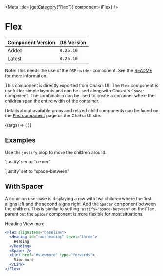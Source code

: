 

<Meta title={getCategory("Flex")} component={Flex} />

# Flex

| Component Version | DS Version |
| ----------------- | ---------- |
| Added             | `0.25.10`  |
| Latest            | `0.25.10`  |

Note: This needs the use of the `DSProvider` component. See the
[README](https://nypl.github.io/nypl-design-system/reservoir/v1/?path=/story/chakra-ui--page#dsprovider)
for more information.

This component is directly exported from Chakra UI. The `Flex` component is
useful for simple layouts and can be used along with Chakra's `Spacer` component.
The combination can be used to create a container where the children span the
entire width of the container.

Details about available props and related child components can be found on the
[Flex component](https://chakra-ui.com/docs/layout/flex) page on the Chakra UI site.

<Canvas>
  <Story
    name="Flex"
    args={{
      alignItems: "baseline",
    }}
  >
    {(args) => (
      <Flex {...args}>
        <Box w="20" h="20" bg="brand.primary" />
        <Box w="20" h="20" bg="brand.secondary" />
        <Box w="20" h="20" bg="brand.primary" />
        <Box w="20" h="20" bg="brand.secondary" />
        <Box w="20" h="20" bg="brand.primary" />
      </Flex>
    )}
  </Story>
</Canvas>

## Examples

Use the `justify` prop to move the children around.

<Canvas>
  <DSProvider>
    <VStack align="stretch">
      <div>
        <p>`justify` set to "center"</p>
        <Flex alignItems="baseline" justify="center">
          <Box w="20" h="20" bg="brand.primary" />
          <Box w="20" h="20" bg="brand.secondary" />
          <Box w="20" h="20" bg="brand.primary" />
          <Box w="20" h="20" bg="brand.secondary" />
          <Box w="20" h="20" bg="brand.primary" />
        </Flex>
      </div>
      <div>
        <p>`justify` set to "space-between"</p>
        <Flex alignItems="baseline" justify="space-between">
          <Box w="20" h="20" bg="brand.primary" />
          <Box w="20" h="20" bg="brand.secondary" />
          <Box w="20" h="20" bg="brand.primary" />
          <Box w="20" h="20" bg="brand.secondary" />
          <Box w="20" h="20" bg="brand.primary" />
        </Flex>
      </div>
    </VStack>
  </DSProvider>
</Canvas>

## With Spacer

A common use-case is displaying a row with two children where the first aligns
left and the second aligns right. Add the `Spacer` component between the children.
This is similar to setting `justify="space-between"` on the `Flex` parent but
the `Spacer` component is more flexible for most situations.

<Canvas>
  <DSProvider>
    <Flex alignItems="baseline">
      <Heading id="row-heading" level="three">
        Heading
      </Heading>
      <Spacer />
      <Link href="#viewmore" type="forwards">
        View more
      </Link>
    </Flex>
  </DSProvider>
</Canvas>

```jsx
<Flex alignItems="baseline">
  <Heading id="row-heading" level="three">
    Heading
  </Heading>
  <Spacer />
  <Link href="#viewmore" type="forwards">
    View more
  </Link>
</Flex>
```
